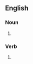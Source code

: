 ==English==

===Noun===
{{head|en|noun plural form}}

# {{plural of|chuff|lang=en}}

===Verb===
{{head|en|verb form}}

# {{en-third-person singular of|chuff}}